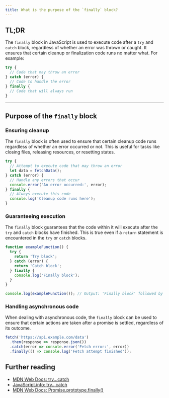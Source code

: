 ```yaml
---
title: What is the purpose of the `finally` block?
---
```


## TL;DR

The `finally` block in JavaScript is used to execute code after a `try` and `catch` block, regardless of whether an error was thrown or caught. It ensures that certain cleanup or finalization code runs no matter what. For example:

```javascript
try {
  // Code that may throw an error
} catch (error) {
  // Code to handle the error
} finally {
  // Code that will always run
}
```

---

## Purpose of the `finally` block

### Ensuring cleanup

The `finally` block is often used to ensure that certain cleanup code runs regardless of whether an error occurred or not. This is useful for tasks like closing files, releasing resources, or resetting states.

```javascript
try {
  // Attempt to execute code that may throw an error
  let data = fetchData();
} catch (error) {
  // Handle any errors that occur
  console.error('An error occurred:', error);
} finally {
  // Always execute this code
  console.log('Cleanup code runs here');
}
```

### Guaranteeing execution

The `finally` block guarantees that the code within it will execute after the `try` and `catch` blocks have finished. This is true even if a `return` statement is encountered in the `try` or `catch` blocks.

```javascript
function exampleFunction() {
  try {
    return 'Try block';
  } catch (error) {
    return 'Catch block';
  } finally {
    console.log('Finally block');
  }
}

console.log(exampleFunction()); // Output: 'Finally block' followed by 'Try block'
```

### Handling asynchronous code

When dealing with asynchronous code, the `finally` block can be used to ensure that certain actions are taken after a promise is settled, regardless of its outcome.

```javascript
fetch('https://api.example.com/data')
  .then(response => response.json())
  .catch(error => console.error('Fetch error:', error))
  .finally(() => console.log('Fetch attempt finished'));
```

## Further reading

- [MDN Web Docs: try...catch](https://developer.mozilla.org/en-US/docs/Web/JavaScript/Reference/Statements/try...catch)
- [JavaScript.info: try...catch](https://javascript.info/try-catch)
- [MDN Web Docs: Promise.prototype.finally()](https://developer.mozilla.org/en-US/docs/Web/JavaScript/Reference/Global_Objects/Promise/finally)

